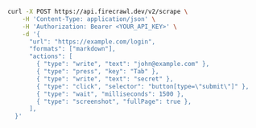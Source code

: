 ```bash cURL
curl -X POST https://api.firecrawl.dev/v2/scrape \
    -H 'Content-Type: application/json' \
    -H 'Authorization: Bearer <YOUR_API_KEY>' \
    -d '{
      "url": "https://example.com/login",
      "formats": ["markdown"],
      "actions": [
        { "type": "write", "text": "john@example.com" },
        { "type": "press", "key": "Tab" },
        { "type": "write", "text": "secret" },
        { "type": "click", "selector": "button[type=\"submit\"]" },
        { "type": "wait", "milliseconds": 1500 },
        { "type": "screenshot", "fullPage": true },
      ],
  }'
```


